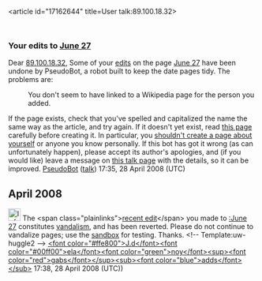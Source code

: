 <article id="17162644" title=User talk:89.100.18.32>
	<talkpage id="17162644" title="User talk:89.100.18.32">


===Your edits to [[June 27]]===
Dear [[User:89.100.18.32|89.100.18.32]], 
Some of your [http://en.wikipedia.org/wiki/index.php?title=June_27&amp;diff=208794661&amp;oldid=208790376 edits] on the page [[June 27]] have been undone by PseudoBot, a robot built to keep the date pages tidy. The problems are:
: You don't seem to have linked to a Wikipedia page for the person you added.
If the page exists, check that you've spelled and capitalized the name the same way as the article, and try again. If it doesn't yet exist, read [[WP:BIO|this page]] carefully before creating it. In particular, you [[WP:COI|shouldn't create a page about yourself]] or anyone you know personally.
If this bot has got it wrong (as can unfortunately happen), please accept its author's apologies, and (if you would like) leave a message on [[User talk:Pseudomonas|this talk page]] with the details, so it can be improved. [[User:PseudoBot|PseudoBot]] ([[User talk:PseudoBot|talk]]) 17:35, 28 April 2008 (UTC)

== April 2008 ==

[[Image:Information.png|25px|left]] The &lt;span class=&quot;plainlinks&quot;&gt;[http://en.wikipedia.org/wiki/June_27?diff=208795178 recent edit]&lt;/span&gt; you made to [[:June 27]] constitutes [[Wikipedia:Vandalism|vandalism]], and has been reverted. Please do not continue to vandalize pages; use the [[Wikipedia:Sandbox|sandbox]] for testing. Thanks. &lt;!-- Template:uw-huggle2 --&gt; [[User:J.delanoy|&lt;font color=&quot;#ffe800&quot;&gt;J.d&lt;/font&gt;&lt;font color=&quot;#00ff00&quot;&gt;ela&lt;/font&gt;&lt;font color=&quot;green&quot;&gt;noy&lt;/font&gt;]][[User Talk:J.delanoy|&lt;sup&gt;&lt;font color=&quot;red&quot;&gt;gabs&lt;/font&gt;&lt;/sup&gt;]][[Special:Contributions/J.delanoy|&lt;sub&gt;&lt;font color=&quot;blue&quot;&gt;adds&lt;/font&gt;&lt;/sub&gt;]] 17:38, 28 April 2008 (UTC))
	</talkpage>
</article>